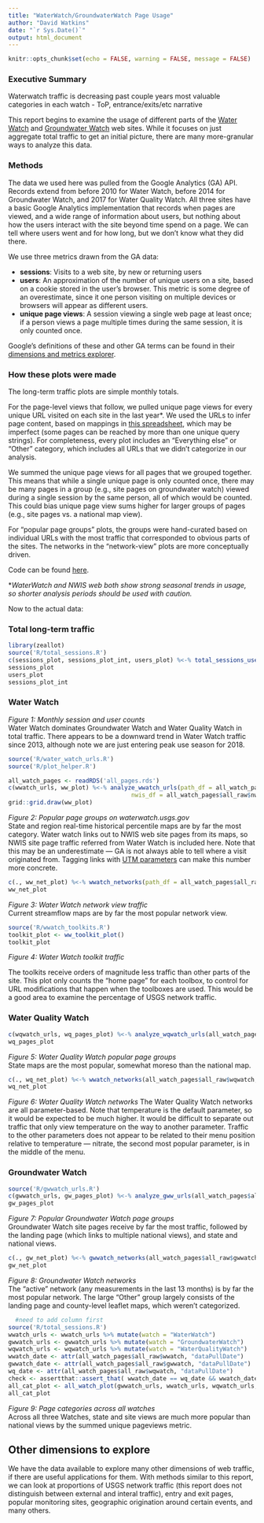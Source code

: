 ```yaml
---
title: "WaterWatch/GroundwaterWatch Page Usage"
author: "David Watkins"
date: "`r Sys.Date()`"
output: html_document
---
```


```r
knitr::opts_chunk$set(echo = FALSE, warning = FALSE, message = FALSE)
```
### Executive Summary
Waterwatch traffic is decreasing past couple years
most valuable categories in each watch - ToP, entrance/exits/etc narrative


This report begins to examine the usage of different parts of the [Water Watch](waterwatch.usgs.gov) and [Groundwater Watch](groundwaterwatch.usgs.gov) web sites. While it focuses on just aggregate total traffic to get an initial picture, there are many more-granular ways to analyze this data.   

### Methods 
The data we used here was pulled from the Google Analytics (GA) API.  Records extend from before 2010 for Water Watch, before 2014 for Groundwater Watch, and 2017 for Water Quality Watch.  All three sites have a basic Google Analytics implementation that records when pages are viewed, and a wide range of information about users, but nothing about how the users interact with the site beyond time spend on a page. We can tell where users went and for how long, but we don't know what they did there. 

We use three metrics drawn from the GA data:

* __sessions__: Visits to a web site, by new or returning users
* __users__: An approximation of the number of unique users on a site, based on a cookie stored in the user's browser.  This metric is some degree of an overestimate, since it one person visiting on multiple devices or browsers will appear as different users.
* __unique page views__: A session viewing a single web page at least once; if a person views a page multiple times during the same session, it is only counted once.

Google's definitions of these and other GA terms can be found in their [dimensions and metrics explorer](https://developers.google.com/analytics/devguides/reporting/core/dimsmets).

### How these plots were made
The long-term traffic plots are simple monthly totals.

For the page-level views that follow, we pulled unique page views for every unique URL visited on each site in the last year*. We used the URLs to infer page content, based on mappings in [this spreadsheet](https://docs.google.com/spreadsheets/d/14OLEuUkdrxc3m65UZcS9VxPj5QOx6NKhvvEWcKJgnuo/edit#gid=0), which may be imperfect (some pages can be reached by more than one unique query strings).  For completeness, every plot includes an "Everything else" or "Other" category, which includes all URLs that we didn't categorize in our analysis.

We summed the unique page views for all pages that we grouped together.  This means that while a single unique page is only counted once, there may be many pages in a group (e.g., site pages on groundwater watch) viewed during a single session by the same person, all of which would be counted.  This could bias unique page view sums higher for larger groups of pages (e.g., site pages vs. a national map view).

For "popular page groups" plots, the groups were hand-curated based on individual URLs with the most traffic that corresponded to obvious parts of the sites. The networks in the "network-view" plots are more conceptually driven.     

Code can be found [here](https://github.com/USGS-R/water-watch-analytics).

*_WaterWatch and NWIS web both show strong seasonal trends in usage, so shorter analysis periods should be used with caution._

Now to the actual data:

### Total long-term traffic
```r
library(zeallot)
source('R/total_sessions.R')
c(sessions_plot, sessions_plot_int, users_plot) %<-% total_sessions_users_plot()
sessions_plot
users_plot
sessions_plot_int
```

### Water Watch

_Figure 1: Monthly session and user counts_  
Water Watch dominates Groundwater Watch and Water Quality Watch in total traffic.  There appears to be a downward trend in Water Watch traffic since 2013, although note we are just entering peak use season for 2018.  
```r
source('R/water_watch_urls.R')
source('R/plot_helper.R')

all_watch_pages <- readRDS('all_pages.rds')
c(wwatch_urls, ww_plot) %<-% analyze_wwatch_urls(path_df = all_watch_pages$all_raw$wwatch, 
                                   nwis_df = all_watch_pages$all_raw$nwis)
grid::grid.draw(ww_plot)
```

_Figure 2: Popular page groups on waterwatch.usgs.gov_    
State and region real-time historical percentile maps are by far the most category.  Water watch links out to NWIS web site pages from its maps, so NWIS site page traffic referred from Water Watch is included here.  Note that this may be an underestimate --- GA is not always able to tell where a visit originated from.  Tagging links with [UTM parameters](https://www.lunametrics.com/blog/2017/09/19/campaign-links-in-google-analytics/) can make this number more concrete.


```r
c(., ww_net_plot) %<-% wwatch_networks(path_df = all_watch_pages$all_raw$wwatch, ws = "ww_networks", plot_file = "wwatch_networks.png")
ww_net_plot
```

_Figure 3: Water Watch network view traffic_  
Current streamflow maps are by far the most popular network view. 

```r
source('R/wwatch_toolkits.R')
toolkit_plot <- ww_toolkit_plot()
toolkit_plot
```

_Figure 4: Water Watch toolkit traffic_   

The toolkits receive orders of magnitude less traffic than other parts of the site. This plot only counts the "home page" for each toolbox, to control for URL modifications that happen when the toolboxes are used.  This would be a good area to examine the percentage of USGS network traffic.

### Water Quality Watch

```r
c(wqwatch_urls, wq_pages_plot) %<-% analyze_wqwatch_urls(all_watch_pages$all_raw$wqwatch)
wq_pages_plot
```

_Figure 5: Water Quality Watch popular page groups_  
State maps are the most popular, somewhat moreso than the national map.  

```r
c(., wq_net_plot) %<-% wwatch_networks(all_watch_pages$all_raw$wqwatch, ws = "wqw_networks", plot_file = "wq_networks.png")
wq_net_plot
```

_Figure 6: Water Quality Watch networks_
The Water Quality Watch networks are all parameter-based.  Note that temperature is the default parameter, so it would be expected to be much higher. It would be difficult to separate out traffic that only view temperature on the way to another parameter. Traffic to the other parameters does not appear to be related to their menu position relative to temperature --- nitrate, the second most popular parameter, is in the middle of the menu. 

### Groundwater Watch

```r
source('R/gwwatch_urls.R')
c(gwwatch_urls, gw_pages_plot) %<-% analyze_gww_urls(all_watch_pages$all_raw$gwwatch)
gw_pages_plot
```

_Figure 7: Popular Groundwater Watch page groups_  
Groundwater Watch site pages receive by far the most traffic, followed by the landing page (which links to multiple national views), and state and national views.

```r
c(., gw_net_plot) %<-% gwwatch_networks(all_watch_pages$all_raw$gwwatch)
gw_net_plot
```

_Figure 8: Groundwater Watch networks_  
The "active" network (any measurements in the last 13 months) is by far the most popular network.  The large "Other" group largely consists of the landing page and county-level leaflet maps, which weren't categorized.
  
```r
  #need to add column first
source('R/total_sessions.R')
wwatch_urls <- wwatch_urls %>% mutate(watch = "WaterWatch")
gwwatch_urls <- gwwatch_urls %>% mutate(watch = "GroundwaterWatch")
wqwatch_urls <- wqwatch_urls %>% mutate(watch = "WaterQualityWatch")
wwatch_date <- attr(all_watch_pages$all_raw$wwatch, "dataPullDate")
gwwatch_date <- attr(all_watch_pages$all_raw$gwwatch, "dataPullDate")
wq_date <- attr(all_watch_pages$all_raw$wqwatch, "dataPullDate")
check <- assertthat::assert_that( wwatch_date == wq_date && wwatch_date == gwwatch_date) 
all_cat_plot <- all_watch_plot(gwwatch_urls, wwatch_urls, wqwatch_urls, pullDate = wwatch_date)
all_cat_plot
```

_Figure 9: Page categories across all watches_   
Across all three Watches, state and site views are much more popular than national views by the summed unique pageviews metric. 

## Other dimensions to explore
We have the data available to explore many other dimensions of web traffic, if there are useful applications for them.  With methods similar to this report, we can look at proportions of USGS network traffic (this report does not distinguish between external and interal traffic), entry and exit pages, popular monitoring sites, geographic origination around certain events, and many others. 
